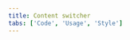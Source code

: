 ```yaml
---
title: Content switcher
tabs: ['Code', 'Usage', 'Style']
---
```


<ComponentCode
    name="Content switcher"
    component="content-switcher"
    variation="content-switcher"
    hasReactVersion
    hasVueVersion="contentswitcher--default"
    codepen="QPybNw"
    >
</ComponentCode>
<ComponentCode
    name="Content switcher disabled"
    component="content-switcher"
    variation="content-switcher--disabled"
    hasReactVersion
    hasVueVersion="contentswitcher--default&knob-with%20icon=true"
    codepen="OGMVxK"
    >
</ComponentCode>
<ComponentDocs component="content-switcher" ></ComponentDocs>
